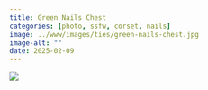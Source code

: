 ```yaml
---
title: Green Nails Chest
categories: [photo, ssfw, corset, nails]
image: ../www/images/ties/green-nails-chest.jpg
image-alt: ""
date: 2025-02-09
---
```



![](../www/images/ties/green-nails-chest.jpg)

